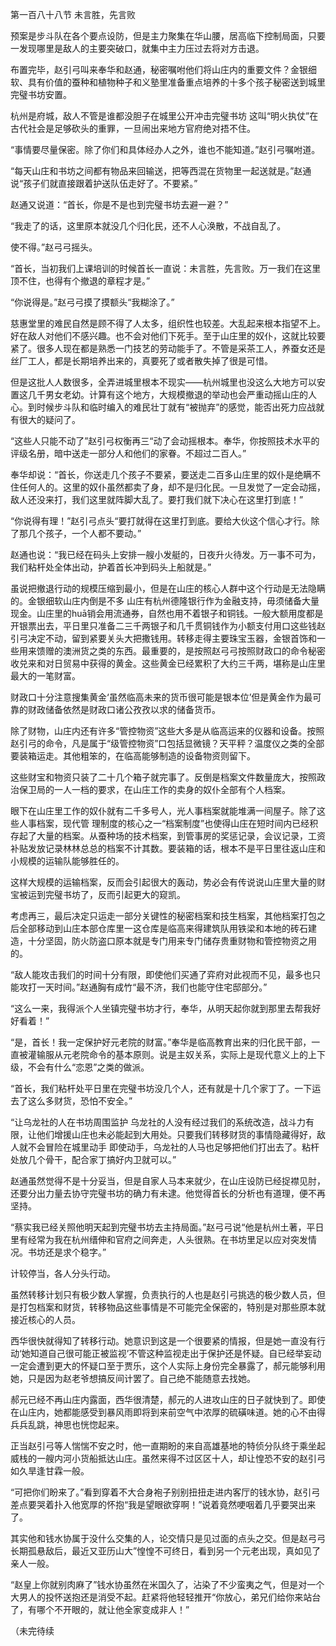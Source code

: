 

第一百八十八节 未言胜，先言败

预案是步斗队在各个要点设防，但是主力聚集在华山腰，居高临下控制局面，只要一发现哪里是敌人的主要突破口，就集中主力压过去将对方击退。

布置完毕，赵引弓叫来奉华和赵通，秘密嘱咐他们将山庄内的重要文件？金银细软、具有价值的蚕种和植物种子和义塾里准备重点培养的十多个孩子秘密送到城里完璧书坊安置。

杭州是府城，敌人不管是谁都没胆子在城里公开冲击完璧书坊 这叫“明火执仗”在古代社会是足够砍头的重罪，一旦闹出来地方官府绝对捂不住。

“事情要尽量保密。除了你们和具体经办人之外，谁也不能知道。”赵引弓嘱咐道。

“每天山庄和书坊之间都有物品来回输送，把等西混在货物里一起送就是。”赵通说“孩子们就直接跟着护送队伍走好了。不要紧。”

赵通又说道：“首长，你是不是也到完璧书坊去避一避？”

“我走了的话，这里原本就没几个归化民，还不人心涣散，不战自乱了。

使不得。”赵弓弓摇头。

“首长，当初我们上课培训的时候首长一直说：未言胜，先言败。万一我们在这里顶不住，也得有个撤退的章程才是。”

“你说得是。”赵弓弓摸了摸额头“我糊涂了。”

慈惠堂里的难民自然是顾不得了人太多，组织性也较差。大乱起来根本指望不上。好在敌人对他们不感兴趣。也不会对他们下死手。至于山庄里的奴仆，这就比较要紧了。很多人现在都是熟悉一门技艺的劳动能手了。不管是采茶工人，养蚕女还是丝厂工人，都是长期培养出来的，真要死了或者散失掉了很是可惜。

但是这批人人数很多，全弄进城里根本不现实——杭州城里也没这么大地方可以安置这几千男女老幼。计算有这个地方，大规模撤退的举动也会严重动摇山庄的人心。到时候步斗队和临时编入的难民壮丁就有“被抛弃”的感觉，能否出死力应战就有很大的疑问了。

“这些人只能不动了”赵引弓权衡再三“动了会动摇根本。奉华，你按照技术水平的评级名册，暗中送走一部分人和他们的家眷。不超过二百人。”

奉华却说：“首长，你送走几个孩子不要紧，要送走二百多山庄里的奴仆是绝瞒不住任何人的。这里的奴仆虽然都卖了身，却不是归化民。一旦发觉了一定会动摇，敌人还没来打，我们这里就阵脚大乱了。要打我们就下决心在这里打到底！”

“你说得有理！”赵引弓点头“要打就得在这里打到底。要给大伙这个信心才行。除了那几个孩子，一个人都不要动。”

赵通也说：“我已经在码头上安排一艘小发艇的，日夜升火待发。万一事不可为，我们粘杆处全体出动，护着首长冲到码头上船就是。”

虽说把撤退行动的规模压缩到最小，但是在山庄的核心人群中这个行动是无法隐瞒的。金银细软山庄内倒是不多 山庄有杭州德隆银行作为金融支持，毋须储备大量现金。山庄里的huā销会用流通券，自然也用不着银子和铜钱。一般大额用度都是开银票出去，平日里只准备二三千两银子和几千贯铜钱作为小额支付用口这些钱赵引弓决定不动，留到紧要关头大把撒钱用。转移走得主要珠宝玉器，金银首饰和一些用来馈赠的澳洲货之类的东西。最重要的，是按照赵弓弓按照财政口的命令秘密收兑来和对日贸易中获得的黄金。这些黄金已经累积了大约三千两，堪称是山庄里最大的一笔财富。

财政口十分注意搜集黄金‘虽然临高未来的货币很可能是银本位’但是黄金作为最可靠的财政储备依然是财政口诸公孜孜以求的储备货币。

除了财物，山庄内还有许多“管控物资”这些大多是从临高运来的仪器和设备。按照赵引弓的命令，凡是属于“级管控物资”口包括显微镜？天平秤？温度仪之类的全部要装箱运走。其他粗笨的，在临高能够制造的设备物资则留下。

这些财宝和物资只装了二十几个箱子就完事了。反倒是档案文件数量庞大，按照政治保卫局的一人一档的要求，在山庄工作的卖身的奴仆全部有个人档案。

眼下在山庄里工作的奴仆就有二千多号人，光人事档案就能堆满一间屋子。除了这些人事档案，现代管 理制度的核心之一“档案制度”也使得山庄在短时间内已经积存起了大量的档案。从蚕种场的技术档案，到管事房的奖惩记录，会议记录，工资补贴发放记录林林总总的档案不计其数。要装箱的话，根本不是平日里往返山庄和小规模的运输队能够胜任的。

这样大规模的运输档案，反而会引起很大的轰动，势必会有传说说山庄里大量的财宝被运到完璧书坊了，反而引起更大的窥凯。

考虑再三，最后决定只运走一部分关键性的秘密档案和技生档案，其他档案打包之后全部移动到山庄本部仓库里一这仓库是临高来得建筑队用铁梁和本地的砖石建造，十分坚固，防火防盗口原本就是专门用来专门储存贵重财物和管控物资之用的。

“敌人能攻击我们的时间十分有限，即使他们买通了弈府对此视而不见，最多也只能攻打一天时间。”赵通胸有成竹“最不济，我们也能守住宅邸部分。”

“这么一来，我得派个人坐镇完璧书坊才行，奉华，从明天起你就到那里去帮我好好看着！”

“是，首长！我一定保护好元老院的财富。”奉华是临高教育出来的归化民干部，一直被灌输服从元老院命令的基本原则。说是主奴关系，实际上是现代意义上的上下级，不会有什么“恋恩”之类的做派。

“首长，我们粘杆处平日里在完璧书坊没几个人，还有就是十几个家丁了。一下运去了这么多财货，恐怕不安全。”

“让乌龙社的人在书坊周围监护 乌龙社的人没有经过我们的系统改造，战斗力有限，让他们增援山庄也未必能起到大用处。只要我们转移财货的事情隐藏得好，敌人就不会冒险在城里动手 即使动手，乌龙社的人马也足够把他们打出去了。粘杆处放几个骨干，配合家丁搞好内卫就可以。”

赵通虽然觉得不是十分妥当，但是自家人马本来就少，在山庄设防已经捉襟见肘，还要分出力量去协守完璧书坊的确力有未逮。他觉得首长的分析也有道理，便不再坚持。

“蔡实我已经关照他明天起到完璧书坊去主持局面。”赵弓弓说“他是杭州土著，平日里有经常为我在杭州缙伸和官府之间奔走，人头很熟。在书坊里足以应对突发情况。书坊还是求个稳字。”

计较停当，各人分头行动。

虽然转移计划只有极少数人掌握，负责执行的人也是赵引弓挑选的极少数人员，但是打包档案和财货，转移物品这些事情是不可能完全保密的，特别是对那些原本就接近核心的人员。

西华很快就得知了转移行动。她意识到这是一个很要紧的情报，但是她一直没有行动‘她知道自己很可能正被监视’不管这种监视走出于保护还是怀疑。自已经举妄动一定会遭到更大的怀疑口至于贾乐，这个人实际上身份完全暴露了，郝元能够利用她，只是因为赵老爷想搞反间计罢了。自己绝不能随意去找她。

郝元已经不再山庄内露面，西华很清楚，郝元的人进攻山庄的日子就快到了。即使在山庄内，她都能感受到暴风雨即将到来前空气中浓厚的硫磺味道。她的心不由得兵兵乱跳，神思也恍惚起来。

正当赵引弓等人惴惴不安之时，他一直期盼的来自高雄基地的特侦分队终于乘坐起威栈的一艘内河小货船抵达山庄。虽然来得不过区区十人，却让惶恐不安的赵引弓如久旱逢甘霖一般。

“可把你们盼来了。”看到穿着不大合身袍子别别扭扭走进内客厅的钱水协，赵引弓差点要哭着扑入他宽厚的怀抱“我是望眼欲穿啊！”说着竟然哽咽着几乎要哭出来了。

其实他和钱水协属于没什么交集的人，论交情只是见过面的点头之交。但是赵弓弓长期孤悬敌后，最近又亚历山大”惶惶不可终日，看到另一个元老出现，真如见了亲人一般。

“赵皇上你就别肉麻了”钱水协虽然在米国久了，沾染了不少蛮夷之气，但是对一个大男人的投怀送抱还是消受不起。赶紧将他轻轻推开“你放心，弟兄们给你来站台了，有哪个不开眼的，就让他全家变成非人！”

（未完待续

